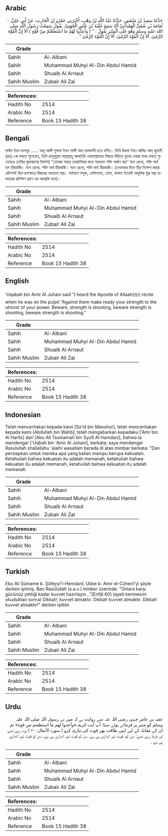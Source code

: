 ## Arabic


<div dir="rtl" lang="ar" style={{fontSize:'larger',backgroundColor:'#f8f9fa',padding:20}}>
حَدَّثَنَا سَعِيدُ بْنُ مَنْصُورٍ، حَدَّثَنَا عَبْدُ اللَّهِ بْنُ وَهْبٍ، أَخْبَرَنِي عَمْرُو بْنُ الْحَارِثِ، عَنْ أَبِي عَلِيٍّ، ‏:‏ ثُمَامَةَ بْنِ شُفَىٍّ الْهَمْدَانِيِّ أَنَّهُ سَمِعَ عُقْبَةَ بْنَ عَامِرٍ الْجُهَنِيَّ، يَقُولُ سَمِعْتُ رَسُولَ اللَّهِ صلى الله عليه وسلم وَهُوَ عَلَى الْمِنْبَرِ يَقُولُ ‏:‏ ‏"‏ ‏(‏ وَأَعِدُّوا لَهُمْ مَا اسْتَطَعْتُمْ مِنْ قُوَّةٍ ‏)‏ أَلاَ إِنَّ الْقُوَّةَ الرَّمْىُ، أَلاَ إِنَّ الْقُوَّةَ الرَّمْىُ، أَلاَ إِنَّ الْقُوَّةَ الرَّمْىُ ‏"‏ ‏.‏
</div>
<div style={{backgroundColor:'#f8f9fa',padding:20, marginBottom: 10}}><table> <thead> <tr> <th>Grade</th> <th></th> </tr> </thead> <tbody> <tr><td>Sahih</td><td>Al-Albani</td></tr><tr><td>Sahih</td><td>Muhammad Muhyi Al-Din Abdul Hamid</td></tr><tr><td>Sahih</td><td>Shuaib Al Arnaut</td></tr><tr><td>Sahih Muslim</td><td>Zubair Ali Zai</td></tr></tbody></table><table> <thead> <tr> <th>References:</th> <th></th> </tr> </thead> <tbody><tr><td>Hadith No</td><td>2514</td></tr><tr><td>Arabic No</td><td>2514</td></tr><tr><td>Reference</td><td>Book 15 Hadith 38</td></tr></tbody></table></div>

## Bengali


<div dir="ltr" lang="bn" style={{fontSize:'larger',backgroundColor:'#f8f9fa',padding:20}}>
সাঈদ ইবন মানসূর ...... আবূ আলী সুমামা ইবন শাফী আল্ হামাদানী হতে বর্ণিত। তিনি উকবা ইবন আমির আল্ জুহানী (রাঃ)-কে বলতে শুনেছেন, তিনি রাসূলূল্লাহ সাল্লাল্লাহু আলাইহি ওয়াসাল্লামকে মিম্বরে দাঁড়িয়ে খুতবা দেয়ার সময় বলতে শুনেছেনঃ (পবিত্র কুরআনের নির্দেশ) ‘‘তোমরা শত্রুর মোকাবিলার জন্য সাধ্যমত শক্তি অর্জন কর’’ মনে রেখো, শক্তি অর্থ হল তীরবাজি। মনে রেখো, শক্তি অর্থ তীরবাজি। মনে রেখো, শক্তি অর্থ তীরবাজি। (তখনকার দিনে তীর নিক্ষেপ করার কৌশলই ছিল রণক্ষেত্রে বিজয়ের অন্যতম অস্ত্র। বর্তমানে বন্দুক, মেশিনগান, তোপ, কামান ইত্যাদি আধুনিক যুদ্ধ অস্ত্র ব্যবহারের প্রশিক্ষণ গ্রহণ এর অন্তর্ভুক্ত হবে)।
</div>
<div style={{backgroundColor:'#f8f9fa',padding:20, marginBottom: 10}}><table> <thead> <tr> <th>Grade</th> <th></th> </tr> </thead> <tbody> <tr><td>Sahih</td><td>Al-Albani</td></tr><tr><td>Sahih</td><td>Muhammad Muhyi Al-Din Abdul Hamid</td></tr><tr><td>Sahih</td><td>Shuaib Al Arnaut</td></tr><tr><td>Sahih Muslim</td><td>Zubair Ali Zai</td></tr></tbody></table><table> <thead> <tr> <th>References:</th> <th></th> </tr> </thead> <tbody><tr><td>Hadith No</td><td>2514</td></tr><tr><td>Arabic No</td><td>2514</td></tr><tr><td>Reference</td><td>Book 15 Hadith 38</td></tr></tbody></table></div>

## English


<div dir="ltr" lang="en" style={{fontSize:'larger',backgroundColor:'#f8f9fa',padding:20}}>
‘Uqabah bin Amir Al Juhani said “I heard the Apostle of Allaah(ﷺ) recite when he was on the pulpit “Against them make ready your strength to the utmost of your power. Beware, strength is shooting, beware strength is shooting, beware strength is shooting.”
</div>
<div style={{backgroundColor:'#f8f9fa',padding:20, marginBottom: 10}}><table> <thead> <tr> <th>Grade</th> <th></th> </tr> </thead> <tbody> <tr><td>Sahih</td><td>Al-Albani</td></tr><tr><td>Sahih</td><td>Muhammad Muhyi Al-Din Abdul Hamid</td></tr><tr><td>Sahih</td><td>Shuaib Al Arnaut</td></tr><tr><td>Sahih Muslim</td><td>Zubair Ali Zai</td></tr></tbody></table><table> <thead> <tr> <th>References:</th> <th></th> </tr> </thead> <tbody><tr><td>Hadith No</td><td>2514</td></tr><tr><td>Arabic No</td><td>2514</td></tr><tr><td>Reference</td><td>Book 15 Hadith 38</td></tr></tbody></table></div>

## Indonesian


<div dir="ltr" lang="id" style={{fontSize:'larger',backgroundColor:'#f8f9fa',padding:20}}>
Telah menceritakan kepada kami [Sa'id bin Manshur], telah menceritakan kepada kami [Abdullah bin Wahb], telah mengabarkan kepadaku ['Amr bin Al Harits] dari [Abu Ali Tsumamah bin Syufi Al Hamdani], bahwa ia mendengar ['Uqbah bin 'Amir Al Juhani], berkata; saya mendengar Rasulullah shallallahu 'alaihi wasallam berada di atas mimbar berkata: "Dan persiapkan untuk mereka apa yang kalian mampu berupa kekuatan. Ketahuilah bahwa kekuatan itu adalah memanah, ketahuilah bahwa kekuatan itu adalah memanah, ketahuilah bahwa kekuatan itu adalah memanah
</div>
<div style={{backgroundColor:'#f8f9fa',padding:20, marginBottom: 10}}><table> <thead> <tr> <th>Grade</th> <th></th> </tr> </thead> <tbody> <tr><td>Sahih</td><td>Al-Albani</td></tr><tr><td>Sahih</td><td>Muhammad Muhyi Al-Din Abdul Hamid</td></tr><tr><td>Sahih</td><td>Shuaib Al Arnaut</td></tr><tr><td>Sahih Muslim</td><td>Zubair Ali Zai</td></tr></tbody></table><table> <thead> <tr> <th>References:</th> <th></th> </tr> </thead> <tbody><tr><td>Hadith No</td><td>2514</td></tr><tr><td>Arabic No</td><td>2514</td></tr><tr><td>Reference</td><td>Book 15 Hadith 38</td></tr></tbody></table></div>

## Turkish


<div dir="ltr" lang="tr" style={{fontSize:'larger',backgroundColor:'#f8f9fa',padding:20}}>
Ebu Ali Sümame b. Şüfeyyi'l-Hemdanî, Ukbe b. Amir el-Cühenî'yi şöyle derken işitmiş. Ben Rasûlullah (s.a.v.) minber üzerinde: "Onlara karşı gücünüz yettiği kadar kuvvet hazırlayın..."[Enfâl 60] (ayeti kerimesini okuduktan sonra) Dikkat!; kuvvet atmaktır. Dikkat! kuvvet atmaktır. Dikkat! kuvvet atmaktır!" derken işittim
</div>
<div style={{backgroundColor:'#f8f9fa',padding:20, marginBottom: 10}}><table> <thead> <tr> <th>Grade</th> <th></th> </tr> </thead> <tbody> <tr><td>Sahih</td><td>Al-Albani</td></tr><tr><td>Sahih</td><td>Muhammad Muhyi Al-Din Abdul Hamid</td></tr><tr><td>Sahih</td><td>Shuaib Al Arnaut</td></tr><tr><td>Sahih Muslim</td><td>Zubair Ali Zai</td></tr></tbody></table><table> <thead> <tr> <th>References:</th> <th></th> </tr> </thead> <tbody><tr><td>Hadith No</td><td>2514</td></tr><tr><td>Arabic No</td><td>2514</td></tr><tr><td>Reference</td><td>Book 15 Hadith 38</td></tr></tbody></table></div>

## Urdu


<div dir="rtl" lang="ur" style={{fontSize:'larger',backgroundColor:'#f8f9fa',padding:20}}>
عقبہ بن عامر جہنی رضی اللہ عنہ سے روایت ہے کہ میں نے رسول اللہ صلی اللہ علیہ وسلم کو منبر پر فرماتے ہوئے سنا: آپ آیت کریمہ«وأعدوا لهم ما استطعتم من قوة» تم ان کے مقابلہ کے لیے اپنی طاقت بھر قوت کی تیاری کرو ( سورۃ الأنفال: ۶۰ ) پڑھ رہے تھے اور فرما رہے تھے: سن لو، قوت تیر اندازی ہی ہے، سن لو قوت تیر اندازی ہی ہے، سن لو قوت تیر اندازی ہی ہے ۔
</div>
<div style={{backgroundColor:'#f8f9fa',padding:20, marginBottom: 10}}><table> <thead> <tr> <th>Grade</th> <th></th> </tr> </thead> <tbody> <tr><td>Sahih</td><td>Al-Albani</td></tr><tr><td>Sahih</td><td>Muhammad Muhyi Al-Din Abdul Hamid</td></tr><tr><td>Sahih</td><td>Shuaib Al Arnaut</td></tr><tr><td>Sahih Muslim</td><td>Zubair Ali Zai</td></tr></tbody></table><table> <thead> <tr> <th>References:</th> <th></th> </tr> </thead> <tbody><tr><td>Hadith No</td><td>2514</td></tr><tr><td>Arabic No</td><td>2514</td></tr><tr><td>Reference</td><td>Book 15 Hadith 38</td></tr></tbody></table></div>